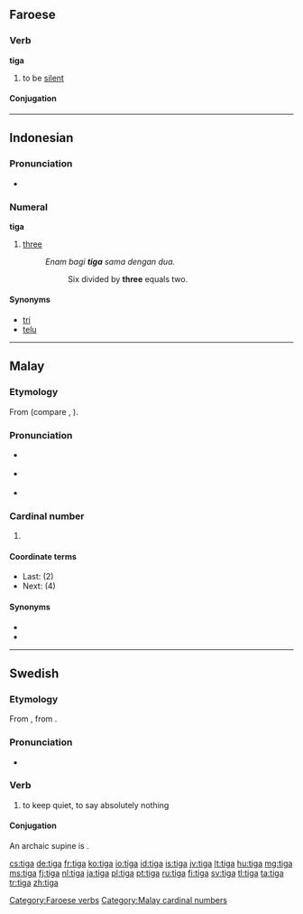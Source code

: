 ==Faroese==

===Verb===
'''tiga'''

# to be [[silent]]

====Conjugation====
{{fo-conj-tiga}}

[[Category:Faroese verbs]]

----

==Indonesian==

===Pronunciation===
* {{audio|Id-tiga.ogg|audio}}

===Numeral===
'''tiga'''

# {{cardinal|lang=id}} [[three]]
#: ''Enam bagi '''tiga''' sama dengan dua.''
#:: Six divided by '''three''' equals two.

====Synonyms====
* [[tri]]
* [[telu]]

----

==Malay==

===Etymology===
From {{proto|Malayo-Polynesian|lang=ms}} (compare {{etyl|id|-}} {{term|tiga|lang=id}}, {{etyl|min|-}} {{term|tigo|lang=min}}).

===Pronunciation===
* {{a|Johor-Selangor}} {{IPA|/tigə/|lang=ms}}
* {{a|Riau-Lingga}} {{IPA|/tiga/|lang=ms}}
* {{rhymes|igə|gə|ə|lang=ms}}

===Cardinal number===
{{head|ms|noun}}

# {{l|en|three}}

====Coordinate terms====
* Last: {{l|ms|dua}} (2)
* Next: {{l|ms|empat}} (4)

====Synonyms====
* {{l|ms|telu}}
* {{l|ms|tri}}

[[Category:Malay cardinal numbers]]

----

==Swedish==
===Etymology===
From {{etyl|non|sv}} {{term|þegja|lang=non}}, from {{proto|Germanic|þagjanan|lang=sv}}.

===Pronunciation===
* {{audio|Sv-tiga.ogg|audio}}

===Verb===
{{head|sv|verb}}

# to keep quiet, to say absolutely nothing

====Conjugation====
An archaic supine is {{l|sv|tegat}}.
{{sv-conj-st|tig|teg|tig|nopp=1}}

[[cs:tiga]]
[[de:tiga]]
[[fr:tiga]]
[[ko:tiga]]
[[io:tiga]]
[[id:tiga]]
[[is:tiga]]
[[jv:tiga]]
[[lt:tiga]]
[[hu:tiga]]
[[mg:tiga]]
[[ms:tiga]]
[[fj:tiga]]
[[nl:tiga]]
[[ja:tiga]]
[[pl:tiga]]
[[pt:tiga]]
[[ru:tiga]]
[[fi:tiga]]
[[sv:tiga]]
[[tl:tiga]]
[[ta:tiga]]
[[tr:tiga]]
[[zh:tiga]]